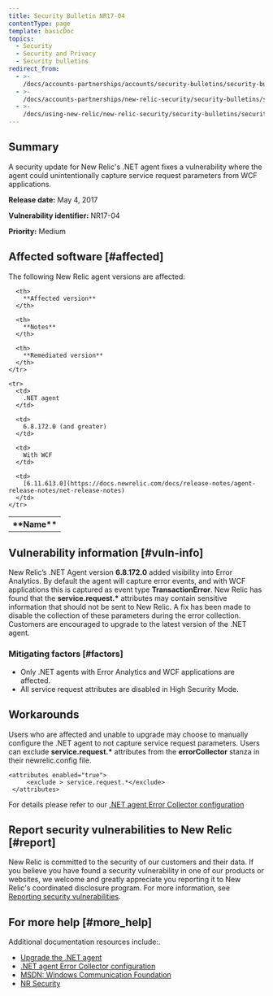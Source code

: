 ```yaml
---
title: Security Bulletin NR17-04
contentType: page
template: basicDoc
topics:
  - Security
  - Security and Privacy
  - Security bulletins
redirect_from:
  - >-
    /docs/accounts-partnerships/accounts/security-bulletins/security-bulletin-nr17-04/
  - >-
    /docs/accounts-partnerships/new-relic-security/security-bulletins/security-bulletin-nr17-04/
  - >-
    /docs/using-new-relic/new-relic-security/security-bulletins/security-bulletin-nr17-04/
---
```


## Summary

A security update for New Relic's .NET agent fixes a vulnerability where the agent could unintentionally capture service request parameters from WCF applications.

**Release date:** May 4, 2017

**Vulnerability identifier:** NR17-04

**Priority:** Medium

## Affected software [#affected]

The following New Relic agent versions are affected:

<Table>
  <tbody>
    <tr>
      <th>
        **Name**
      </th>

      <th>
        **Affected version**
      </th>

      <th>
        **Notes**
      </th>

      <th>
        **Remediated version**
      </th>
    </tr>

    <tr>
      <td>
        .NET agent
      </td>

      <td>
        6.8.172.0 (and greater)
      </td>

      <td>
        With WCF
      </td>

      <td>
        [6.11.613.0](https://docs.newrelic.com/docs/release-notes/agent-release-notes/net-release-notes)
      </td>
    </tr>
  </tbody>
</Table>

## Vulnerability information [#vuln-info]

New Relic’s .NET Agent version **6.8.172.0** added visibility into Error Analytics. By default the agent will capture error events, and with WCF applications this is captured as event type **TransactionError**. New Relic has found that the **service.request.\*** attributes may contain sensitive information that should not be sent to New Relic. A fix has been made to disable the collection of these parameters during the error collection. Customers are encouraged to upgrade to the latest version of the .NET agent.

### Mitigating factors [#factors]

* Only .NET agents with Error Analytics and WCF applications are affected.
* All service request attributes are disabled in High Security Mode.

## Workarounds

Users who are affected and unable to upgrade may choose to manually configure the .NET agent to not capture service request parameters. Users can exclude **service.request.\*** attributes from the **errorCollector** stanza in their newrelic.config file.

```
<attributes enabled="true">
     <exclude > service.request.*</exclude>
 </attributes>
```

For details please refer to our [.NET agent Error Collector configuration](https://docs.newrelic.com/docs/agents/net-agent/installation-configuration/net-agent-configuration#error_collector)

## Report security vulnerabilities to New Relic [#report]

New Relic is committed to the security of our customers and their data. If you believe you have found a security vulnerability in one of our products or websites, we welcome and greatly appreciate you reporting it to New Relic's coordinated disclosure program. For more information, see [Reporting security vulnerabilities](/docs/security/new-relic-security/data-privacy/reporting-security-vulnerabilities).

## For more help [#more_help]

Additional documentation resources include:.

* [Upgrade the .NET agent](https://docs.newrelic.com/docs/agents/net-agent/installation-configuration/upgrade-net-agent)
* [.NET agent Error Collector configuration](https://docs.newrelic.com/docs/agents/net-agent/installation-configuration/net-agent-configuration#error_collector)
* [MSDN: Windows Communication Foundation](https://msdn.microsoft.com/en-us/library/dd456779(v=vs.110).aspx)
* [NR Security](https://newrelic.com/why-new-relic/security "Link opens in a new window.")

